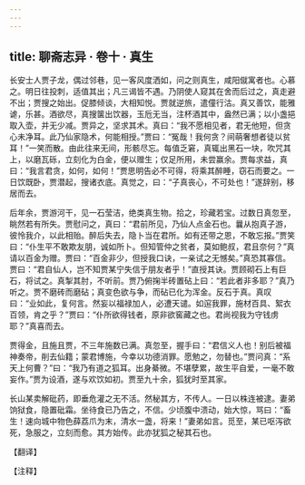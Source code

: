 ```yaml
---
---
---
```

title: 聊斋志异 · 卷十 · 真生
---

长安士人贾子龙，偶过邻巷，见一客风度洒如，问之则真生，咸阳僦寓者也。心慕之。明日往投刺，适值其出；凡三谒皆不遇。乃阴使人窥其在舍而后过之，真走避不出；贾搜之始出。促膝倾谈，大相知悦。贾就逆旅，遣僮行沽。真又善饮，能雅谑，乐甚。酒欲尽，真搜箧出饮器，玉卮无当，注杯酒其中，盎然已满；以小盏挹取入壶，并无少减。贾异之，坚求其术。真曰：“我不愿相见者，君无他短，但贪心未净耳。此乃仙家隐术，何能相授。”贾曰：“冤哉！我何贪？间萌奢想者徒以贫耳！”一笑而散。由此往来无间，形骸尽忘。每值乏窘，真辄出黑石一块，吹咒其上，以磨瓦砾，立刻化为白金，便以赠生；仅足所用，未尝赢余。贾每求益，真曰：“我言君贪，如何，如何！”贾思明告必不可得，将乘其醉睡，窃石而要之。一日饮既卧，贾潜起，搜诸衣底。真觉之，曰：“子真丧心，不可处也！”遂辞别，移居而去。

后年余，贾游河干，见一石莹洁，绝类真生物。拾之，珍藏若宝。过数日真忽至，眺然若有所失。贾慰问之，真曰：“君前所见，乃仙人点金石也。曩从抱真子游，彼怜我介，以此相贻。醉后失去，隐卜当在君所。如有还带之恩，不敢忘报。”贾笑曰：“仆生平不敢欺友朋，诚如所卜。但知管仲之贫者，莫如鲍叔，君且奈何？”真请以百金为赠。贾曰：“百金非少，但授我口诀，一亲试之无憾矣。”真恐其寡信。贾曰：“君自仙人，岂不知贾某宁失信于朋友者乎！”直授其诀。贾顾砌石上有巨石，将试之。真掣其肘，不听前。贾乃俯掬半砖置砧上曰：“若此者非多耶？”真乃听之。贾不磨砖而磨砧；真变色欲与争，而砧已化为浑金。反石于真。真叹曰：“业如此，复何言。然妄以福禄加人，必遭天谴。如逭我罪，施材百具、絮衣百领，肯之乎？”贾曰：“仆所欲得钱者，原非欲窖藏之也。君尚视我为守钱虏耶？”真喜而去。

贾得金，且施且贾，不三年施数已满。真忽至，握手曰：“君信义人也！别后被福神奏帝，削去仙籍；蒙君博施，今幸以功德消罪。愿勉之，勿替也。”贾问真：“系天上何曹？”曰：“我乃有道之狐耳。出身綦微。不堪孽累，故生平自爱，一毫不敢妄作。”贾为设酒，遂与欢饮如初。贾至九十余，狐犹时至其家。

长山某卖解砒药，即垂危灌之无不活。然秘其方，不传人。一日以株连被逮。妻弟饷狱食，隐置砒霜。坐待食已乃告之，不信。少顷腹中溃动，始大惊，骂曰：“畜生！速向城中物色薛荔爪为末，清水一盏，将来！”妻弟如言。觅至，某已呕泻欲死，急服之，立刻而愈。其方始传。此亦犹狐之秘其石也。

【翻译】

【注释】


